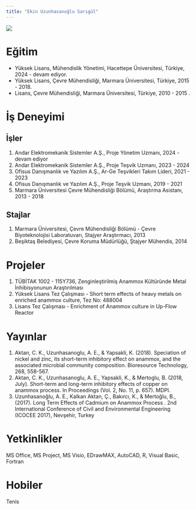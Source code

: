 ```yaml
---
title: "Ekin Uzunhasanoğlu Sarıgül"
---
```


![](/assets/images/vesikalik.jpeg){fig-align="center"}

# Eğitim

-   Yüksek Lisans, Mühendislik Yönetimi, Hacettepe Üniversitesi, Türkiye, 2024 - devam ediyor.
-   Yüksek Lisans, Çevre Mühendisliği, Marmara Üniversitesi, Türkiye, 2015 - 2018.
-   Lisans, Çevre Mühendisliği, Marmara Üniversitesi, Türkiye, 2010 - 2015 .

# İş Deneyimi

## İşler

1.  Andar Elektromekanik Sistemler A.Ş., Proje Yönetim Uzmanı, 2024 - devam ediyor
2.  Andar Elektromekanik Sistemler A.Ş., Proje Teşvik Uzmanı, 2023 - 2024
3.  Ofisus Danışmanlık ve Yazılım A.Ş., Ar-Ge Teşvikleri Takım Lideri, 2021 - 2023
4.  Ofisus Danışmanlık ve Yazılım A.Ş., Proje Teşvik Uzmanı, 2019 - 2021
5.  Marmara Üniversitesi Çevre Mühendisliği Bölümü, Araştırma Asistanı, 2013 - 2018

## Stajlar

1.  Marmara Üniversitesi, Çevre Mühendisliği Bölümü - Çevre Biyoteknolojisi Laboratuvarı, Stajyer Araştırmacı, 2013
2.  Beşiktaş Belediyesi, Çevre Koruma Müdürlüğü, Ştajyer Mühendis, 2014

# Projeler

1.  TÜBİTAK 1002 - 115Y736, Zenginleştirilmiş Anammox Kültüründe Metal İnhibisyonunun Araştırılması
2.  Yüksek Lisans Tez Çalışması - Short term effects of heavy metals on enriched anammox culture, Tez No: 488004
3.  Lisans Tez Çalışması - Enrichment of Anammox culture in Up-Flow Reactor

# Yayınlar

1.  Aktan, C. K., Uzunhasanoglu, A. E., & Yapsakli, K. (2018). Speciation of nickel and zinc, its short-term inhibitory effect on anammox, and the associated microbial community composition. Bioresource Technology, 268, 558-567.
2.  Aktan, C. K., Uzunhasanoglu, A. E., Yapsakli, K., & Mertoglu, B. (2018, July). Short-term and long-term inhibitory effects of copper on anammox process. In Proceedings (Vol. 2, No. 11, p. 657). MDPI.
3.  Uzunhasanoğlu, A. E., Kalkan Aktan, Ç., Bakırcı, K., & Mertoğlu, B., (2017). Long Term Effects of Cadmium on Anammox Process . 2nd International Conference of Civil and Environmental Engineering (ICOCEE 2017), Nevşehir, Turkey

# Yetkinlikler

MS Office, MS Project, MS Visio, EDrawMAX, AutoCAD, R, Visual Basic, Fortran

# Hobiler

Tenis
